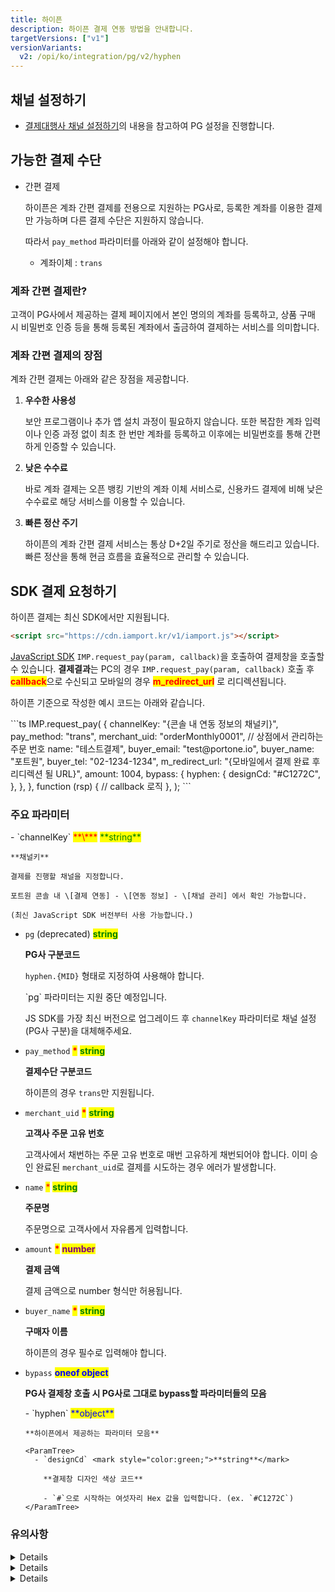 ```yaml
---
title: 하이픈
description: 하이픈 결제 연동 방법을 안내합니다.
targetVersions: ["v1"]
versionVariants:
  v2: /opi/ko/integration/pg/v2/hyphen
---
```



## 채널 설정하기

- [결제대행사 채널 설정하기](/opi/ko/integration/ready/readme#3-결제대행사-채널-설정하기)의 내용을 참고하여 PG 설정을 진행합니다.

## 가능한 결제 수단

- 간편 결제

  하이픈은 계좌 간편 결제를 전용으로 지원하는 PG사로, 등록한 계좌를 이용한 결제만 가능하며 다른 결제 수단은 지원하지 않습니다.

  따라서 `pay_method` 파라미터를 아래와 같이 설정해야 합니다.

  - 계좌이체 : `trans`

### 계좌 간편 결제란?

고객이 PG사에서 제공하는 결제 페이지에서 본인 명의의 계좌를 등록하고, 상품 구매 시 비밀번호 인증 등을 통해 등록된 계좌에서 출금하여 결제하는 서비스를 의미합니다.

### 계좌 간편 결제의 장점

계좌 간편 결제는 아래와 같은 장점을 제공합니다.

1. **우수한 사용성**

   보안 프로그램이나 추가 앱 설치 과정이 필요하지 않습니다.
   또한 복잡한 계좌 입력이나 인증 과정 없이 최초 한 번만 계좌를 등록하고 이후에는 비밀번호를 통해 간편하게 인증할 수 있습니다.

2. **낮은 수수료**

   바로 계좌 결제는 오픈 뱅킹 기반의 계좌 이체 서비스로, 신용카드 결제에 비해 낮은 수수료로 해당 서비스를 이용할 수 있습니다.

3. **빠른 정산 주기**

   하이픈의 계좌 간편 결제 서비스는 통상 D+2일 주기로 정산을 해드리고 있습니다. 빠른 정산을 통해 현금 흐름을 효율적으로 관리할 수 있습니다.

## SDK 결제 요청하기

하이픈 결제는 최신 SDK에서만 지원됩니다.

```html title="JS SDK"
<script src="https://cdn.iamport.kr/v1/iamport.js"></script>
```

[JavaScript SDK](/opi/ko/integration/sdk/javascript-sdk/readme) `IMP.request_pay(param, callback)`을 호출하여
결제창을 호출할 수 있습니다. **결제결과**는 PC의 경우 `IMP.request_pay(param, callback)` 호출 후
<mark style="color:red;">**callback**</mark>으로 수신되고
모바일의 경우 <mark style="color:red;">**m\_redirect\_url**</mark> 로 리디렉션됩니다.

하이픈 기준으로 작성한 예시 코드는 아래와 같습니다.

<Tabs>
  <Tabs.Tab title="SDK 결제 요청">
    ```ts
    IMP.request_pay(
      {
        channelKey: "{콘솔 내 연동 정보의 채널키}",
        pay_method: "trans",
        merchant_uid: "orderMonthly0001", // 상점에서 관리하는 주문 번호
        name: "테스트결제",
        buyer_email: "test@portone.io",
        buyer_name: "포트원",
        buyer_tel: "02-1234-1234",
        m_redirect_url: "{모바일에서 결제 완료 후 리디렉션 될 URL}",
        amount: 1004,
        bypass: {
          hyphen: {
            designCd: "#C1272C",
          },
        },
      },
      function (rsp) {
        // callback 로직
      },
    );
    ```
  </Tabs.Tab>
</Tabs>

### 주요 파라미터

<ParamTree>
  - `channelKey` <mark style="color:red;">**\***</mark> <mark style="color:green;">**string**</mark>

    **채널키**

    결제를 진행할 채널을 지정합니다.

    포트원 콘솔 내 \[결제 연동] - \[연동 정보] - \[채널 관리] 에서 확인 가능합니다.

    (최신 JavaScript SDK 버전부터 사용 가능합니다.)

  - `pg` (deprecated) <mark style="color:green;">**string**</mark>

    **PG사 구분코드**

    `hyphen.{MID}` 형태로 지정하여 사용해야 합니다.

    <Hint style="warning">
      `pg` 파라미터는 지원 중단 예정입니다.

      JS SDK를 가장 최신 버전으로 업그레이드 후 `channelKey` 파라미터로 채널 설정(PG사 구분)을 대체해주세요.
    </Hint>

  - `pay_method` <mark style="color:red;">**\***</mark> <mark style="color:green;">**string**</mark>

    **결제수단 구분코드**

    하이픈의 경우 `trans`만 지원됩니다.

  - `merchant_uid` <mark style="color:red;">**\***</mark> <mark style="color:green;">**string**</mark>

    **고객사 주문 고유 번호**

    고객사에서 채번하는 주문 고유 번호로 매번 고유하게 채번되어야 합니다.
    이미 승인 완료된 `merchant_uid`로 결제를 시도하는 경우 에러가 발생합니다.

  - `name` <mark style="color:red;">\*</mark> <mark style="color:green;">**string**</mark>

    **주문명**

    주문명으로 고객사에서 자유롭게 입력합니다.

  - `amount` <mark style="color:red;">**\***</mark> <mark style="color:purple;">**number**</mark>

    **결제 금액**

    결제 금액으로 number 형식만 허용됩니다.

  - `buyer_name` <mark style="color:red;">**\***</mark> <mark style="color:green;">**string**</mark>

    **구매자 이름**

    하이픈의 경우 필수로 입력해야 합니다.

  - `bypass` <mark style="color:blue;">**oneof object**</mark>

    **PG사 결제창 호출 시 PG사로 그대로 bypass할 파라미터들의 모음**

    <ParamTree>
      - `hyphen` <mark style="color:blue;">**object**</mark>

        **하이픈에서 제공하는 파라미터 모음**

        <ParamTree>
          - `designCd` <mark style="color:green;">**string**</mark>

            **결제창 디자인 색상 코드**

            - `#`으로 시작하는 여섯자리 Hex 값을 입력합니다. (ex. `#C1272C`)
        </ParamTree>
    </ParamTree>
</ParamTree>

### 유의사항

<Details>
  <Details.Summary>`merchant_uid` 허용 문자 및 길이 제한</Details.Summary>

  <Details.Content>
    `merchant_uid` 에는 영문, 숫자, `_`(underscore) 만으로 이루어진 문자열만 입력할 수 있습니다.

    여기에 포함되지 않는 한글이나 `♤`, `♡`, `♧` 등의 특수 문자는 허용되지 않습니다.

    또한 `merchant_uid`의 최대 길이는 40자이므로, 해당 길이를 넘지 않는 값으로 결제를 요청해주세요.
  </Details.Content>
</Details>

<Details>
  <Details.Summary>`name` 길이 제한</Details.Summary>

  <Details.Content>
    `name`의 최대 길이는 40자입니다.
  </Details.Content>
</Details>

<Details>
  <Details.Summary>현금영수증 발급 기능 미지원 (8월 지원 예정)</Details.Summary>

  <Details.Content>
    바로계좌결제의 경우 현금성 결제로 현금영수증 발급 대상이지만 결제 승인 후 자동으로 현금영수증이 발급되지 않습니다.
    해당 기능은 8월 중 지원될 예정으로 그 전까지 현금영수증 발급을 원하시는 경우 별도의 프로세스로 진행해야 합니다.
  </Details.Content>
</Details>
